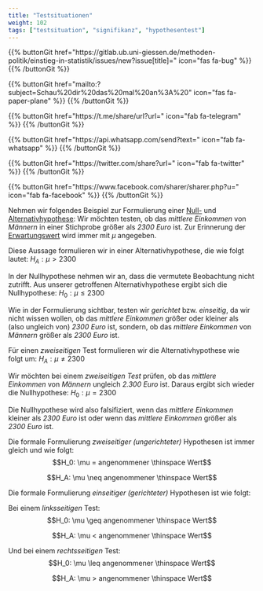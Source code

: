 ```yaml
---
title: "Testsituationen"
weight: 102
tags: ["testsituation", "signifikanz", "hypothesentest"]
---
```


{{% buttonGit href=\"https\:\/\/gitlab.ub.uni-giessen.de\/methoden-politik\/einstieg-in-statistik\/issues\/new?issue[title]=\" icon=\"fas fa-bug\" %}} {{% /buttonGit %}} 

{{% buttonGit href=\"mailto\:?subject=Schau\%20dir\%20das\%20mal\%20an\%3A\%20\" icon=\"fas fa-paper-plane\" %}} {{% /buttonGit %}}

{{% buttonGit href=\"https\:\/\/t.me\/share\/url?url=\" icon=\"fab fa-telegram\" %}} {{% /buttonGit %}}

{{% buttonGit href=\"https\:\/\/api.whatsapp.com\/send?text=\" icon=\"fab fa-whatsapp\" %}} {{% /buttonGit %}}

{{% buttonGit href=\"https\:\/\/twitter.com\/share?url=\" icon=\"fab fa-twitter\" %}} {{% /buttonGit %}}

{{% buttonGit href=\"https\:\/\/www.facebook.com\/sharer\/sharer.php?u=\" icon=\"fab fa-facebook\" %}} {{% /buttonGit %}}

Nehmen wir folgendes Beispiel zur Formulierung einer [Null-](../../glossar/nullhypothese/index.html) und [Alternativhypothese](../../glossar/alternativhypothese/index.html): Wir möchten testen, ob das *mittlere Einkommen* von *Männern* in einer Stichprobe größer als *2300 Euro* ist. Zur Erinnerung der [Erwartungswert](../../glossar/erwartungswert/index.html) wird immer mit $\mu$ angegeben.

Diese Aussage formulieren wir in einer Alternativhypothese, die wie folgt lautet:
$H_A: \mu > 2300$

In der Nullhypothese nehmen wir an, dass die vermutete Beobachtung nicht zutrifft. Aus unserer getroffenen Alternativhypothese ergibt sich die Nullhypothese:
$H_0: \mu ≤ 2300$

Wie in der Formulierung sichtbar, testen wir *gerichtet* bzw. *einseitig*, da wir nicht wissen wollen, ob das *mittlere Einkommen* größer oder kleiner als (also ungleich von) *2300 Euro* ist, sondern, ob das *mittlere Einkommen* von *Männern* größer als *2300 Euro* ist.

Für einen *zweiseitigen* Test formulieren wir die Alternativhypothese wie folgt um:
$H_A: \mu \neq 2300$

Wir möchten bei einem *zweiseitigen Test* prüfen, ob das *mittlere Einkommen* von *Männern* ungleich *2.300 Euro* ist. Daraus ergibt sich wieder die Nullhypothese:
$H_0: \mu = 2300$

Die Nullhypothese wird also falsifiziert, wenn das *mittlere Einkommen* kleiner als *2300 Euro* ist oder wenn das *mittlere Einkommen* größer als *2300 Euro* ist.

Die formale Formulierung *zweiseitiger (ungerichteter)* Hypothesen ist immer gleich und wie folgt:
$$H_0: \mu = angenommener \thinspace Wert$$

$$H_A: \mu \neq angenommener \thinspace Wert$$

Die formale Formulierung *einseitiger (gerichteter)* Hypothesen ist wie folgt:

Bei einem *linksseitigen* Test:
$$H_0: \mu \geq angenommener \thinspace Wert$$

$$H_A: \mu < angenommener \thinspace Wert$$

Und bei einem *rechtsseitigen* Test:
$$H_0: \mu \leq angenommener \thinspace Wert$$

$$H_A: \mu > angenommener \thinspace Wert$$
